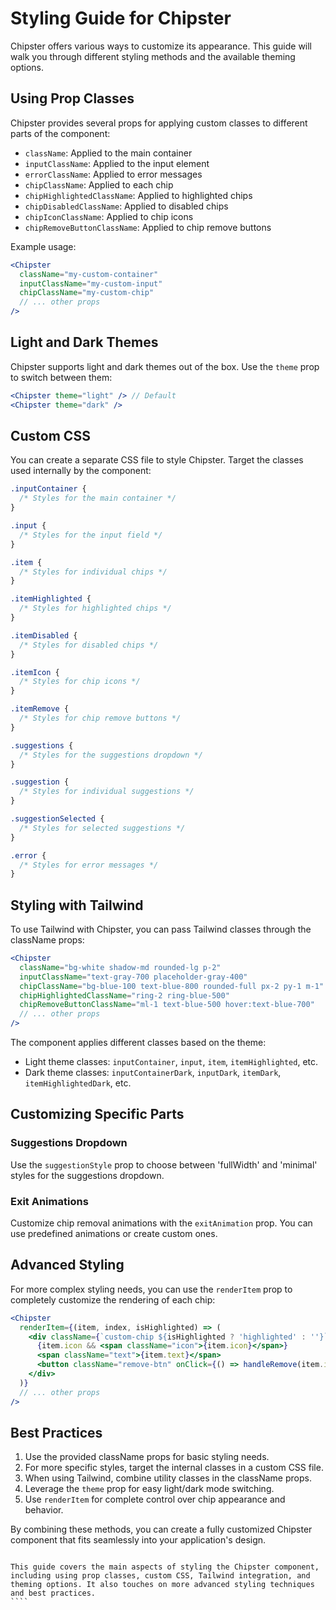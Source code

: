 # Styling Guide for Chipster

Chipster offers various ways to customize its appearance. This guide will walk you through different styling methods and the available theming options.

## Using Prop Classes

Chipster provides several props for applying custom classes to different parts of the component:

- `className`: Applied to the main container
- `inputClassName`: Applied to the input element
- `errorClassName`: Applied to error messages
- `chipClassName`: Applied to each chip
- `chipHighlightedClassName`: Applied to highlighted chips
- `chipDisabledClassName`: Applied to disabled chips
- `chipIconClassName`: Applied to chip icons
- `chipRemoveButtonClassName`: Applied to chip remove buttons

Example usage:

```jsx
<Chipster
  className="my-custom-container"
  inputClassName="my-custom-input"
  chipClassName="my-custom-chip"
  // ... other props
/>
````

## Light and Dark Themes

Chipster supports light and dark themes out of the box. Use the `theme` prop to switch between them:

````jsx
<Chipster theme="light" /> // Default
<Chipster theme="dark" />
````


## Custom CSS

You can create a separate CSS file to style Chipster. Target the classes used internally by the component:

````css
.inputContainer {
  /* Styles for the main container */
}

.input {
  /* Styles for the input field */
}

.item {
  /* Styles for individual chips */
}

.itemHighlighted {
  /* Styles for highlighted chips */
}

.itemDisabled {
  /* Styles for disabled chips */
}

.itemIcon {
  /* Styles for chip icons */
}

.itemRemove {
  /* Styles for chip remove buttons */
}

.suggestions {
  /* Styles for the suggestions dropdown */
}

.suggestion {
  /* Styles for individual suggestions */
}

.suggestionSelected {
  /* Styles for selected suggestions */
}

.error {
  /* Styles for error messages */
}
````


## Styling with Tailwind

To use Tailwind with Chipster, you can pass Tailwind classes through the className props:

````jsx
<Chipster
  className="bg-white shadow-md rounded-lg p-2"
  inputClassName="text-gray-700 placeholder-gray-400"
  chipClassName="bg-blue-100 text-blue-800 rounded-full px-2 py-1 m-1"
  chipHighlightedClassName="ring-2 ring-blue-500"
  chipRemoveButtonClassName="ml-1 text-blue-500 hover:text-blue-700"
  // ... other props
/>
````


The component applies different classes based on the theme:

- Light theme classes: `inputContainer`, `input`, `item`, `itemHighlighted`, etc.
- Dark theme classes: `inputContainerDark`, `inputDark`, `itemDark`, `itemHighlightedDark`, etc.

## Customizing Specific Parts

### Suggestions Dropdown

Use the `suggestionStyle` prop to choose between 'fullWidth' and 'minimal' styles for the suggestions dropdown.

### Exit Animations

Customize chip removal animations with the `exitAnimation` prop. You can use predefined animations or create custom ones.

## Advanced Styling

For more complex styling needs, you can use the `renderItem` prop to completely customize the rendering of each chip:

````jsx
<Chipster
  renderItem={(item, index, isHighlighted) => (
    <div className={`custom-chip ${isHighlighted ? 'highlighted' : ''}`}>
      {item.icon && <span className="icon">{item.icon}</span>}
      <span className="text">{item.text}</span>
      <button className="remove-btn" onClick={() => handleRemove(item.id)}>×</button>
    </div>
  )}
  // ... other props
/>
````


## Best Practices

1. Use the provided className props for basic styling needs.
2. For more specific styles, target the internal classes in a custom CSS file.
3. When using Tailwind, combine utility classes in the className props.
4. Leverage the `theme` prop for easy light/dark mode switching.
5. Use `renderItem` for complete control over chip appearance and behavior.

By combining these methods, you can create a fully customized Chipster component that fits seamlessly into your application's design.
``````

This guide covers the main aspects of styling the Chipster component, including using prop classes, custom CSS, Tailwind integration, and theming options. It also touches on more advanced styling techniques and best practices.
````
